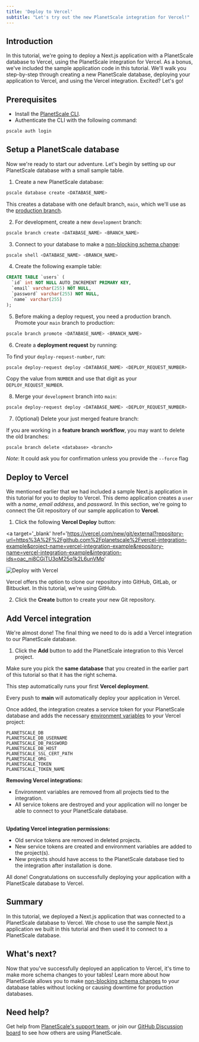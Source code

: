 ```yaml
---
title: 'Deploy to Vercel'
subtitle: "Let's try out the new PlanetScale integration for Vercel!"
---
```


## Introduction

In this tutorial, we're going to deploy a Next.js application with a PlanetScale database to Vercel, using the PlanetScale integration for Vercel. As a bonus, we've included the sample application code in this tutorial. We'll walk you step-by-step through creating a new PlanetScale database, deploying your application to Vercel, and using the Vercel integration. Excited? Let's go!

## Prerequisites

- Install the [PlanetScale CLI](https://github.com/planetscale/cli).
- Authenticate the CLI with the following command:

```bash
pscale auth login
```

## Setup a PlanetScale database

Now we're ready to start our adventure. Let's begin by setting up our PlanetScale database with a small sample table.

1. Create a new PlanetScale database:

```bash
pscale database create <DATABASE_NAME>
```

This creates a database with one default branch, `main`, which we'll use as the [production branch](/concepts/branching#development-and-production-branches).

2. For development, create a new `development` branch:

```bash
pscale branch create <DATABASE_NAME> <BRANCH_NAME>
```

3. Connect to your database to make a [non-blocking schema change](/concepts/nonblocking-schema-changes):

```bash
pscale shell <DATABASE_NAME> <BRANCH_NAME>
```

4. Create the following example table:

```sql
CREATE TABLE `users` (
  `id` int NOT NULL AUTO_INCREMENT PRIMARY KEY,
  `email` varchar(255) NOT NULL,
  `password` varchar(255) NOT NULL,
  `name` varchar(255)
);
```

5. Before making a deploy request, you need a production branch. Promote your `main` branch to production:

```bash
pscale branch promote <DATABASE_NAME> <BRANCH_NAME>
```

6. Create a **deployment request** by running:

To find your `deploy-request-number`, run:

```bash
pscale deploy-request deploy <DATABASE_NAME> <DEPLOY_REQUEST_NUMBER>
```

Copy the value from `NUMBER` and use that digit as your `DEPLOY_REQUEST_NUMBER`.

8. Merge your `development` branch into `main`:

```bash
pscale deploy-request deploy <DATABASE_NAME> <DEPLOY_REQUEST_NUMBER>
```

7. (Optional) Delete your just merged feature branch:

If you are working in a **feature branch workflow**, you may want to delete the old branches:

```
pscale branch delete <database> <branch>
```

_Note_: It could ask you for confirmation unless you provide the `--force` flag

## Deploy to Vercel

We mentioned earlier that we had included a sample Next.js application in this tutorial for you to deploy to Vercel. This demo application creates a `user` with a _name_, _email address_, and _password_. In this section, we're going to connect the Git repository of our sample application to **Vercel**.

1. Click the following **Vercel Deploy** button:

<a
  target='_blank'
  href='https://vercel.com/new/git/external?repository-url=https%3A%2F%2Fgithub.com%2Fplanetscale%2Fvercel-integration-example&project-name=vercel-integration-example&repository-name=vercel-integration-example&integration-ids=oac_ni8CGiTU3oM25q1k2L6unVMp'
>
  <img src='https://vercel.com/button' alt='Deploy with Vercel' />
</a>

Vercel offers the option to clone our repository into GitHub, GitLab, or Bitbucket. In this tutorial, we're using GitHub.

2. Click the **Create** button to create your new Git repository.

## Add Vercel integration

We're almost done! The final thing we need to do is add a Vercel integration to our PlanetScale database.

1. Click the **Add** button to add the PlanetScale integration to this Vercel project.

<InfoBlock type='tip'>
  Make sure you pick the <b>same database</b> that you created in the earlier part of this tutorial so that it has the
  right schema.
</InfoBlock>

This step automatically runs your first **Vercel deployment**.

<InfoBlock type='tip'>
  Every push to <b>main</b> will automatically deploy your application in Vercel.
</InfoBlock>

Once added, the integration creates a service token for your PlanetScale database and adds the necessary [environment variables](https://vercel.com/docs/environment-variables) to your Vercel project:

```
PLANETSCALE_DB
PLANETSCALE_DB_USERNAME
PLANETSCALE_DB_PASSWORD
PLANETSCALE_DB_HOST
PLANETSCALE_SSL_CERT_PATH
PLANETSCALE_ORG
PLANETSCALE_TOKEN
PLANETSCALE_TOKEN_NAME
```

<InfoBlock type='note'>
  <div>
    <b>Removing Vercel integrations:</b>
    <ul>
      <li>Environment variables are removed from all projects tied to the integration.</li>
      <li>
        All service tokens are destroyed and your application will no longer be able to connect to your PlanetScale
        database.
      </li>
    </ul>
    <br />
    <b>Updating Vercel integration permissions:</b>
    <ul>
      <li>Old service tokens are removed in deleted projects.</li>
      <li>New service tokens are created and environment variables are added to the project(s).</li>
      <li>
        New projects should have access to the PlanetScale database tied to the integration after installation is done.
      </li>
    </ul>
  </div>
</InfoBlock>

All done! Congratulations on successfully deploying your application with a PlanetScale database to Vercel.

## Summary

In this tutorial, we deployed a Next.js application that was connected to a PlanetScale database to Vercel. We chose to use the sample Next.js application we built in this tutorial and then used it to connect to a PlanetScale database.

## What's next?

Now that you've successfully deployed an application to Vercel, it's time to make more schema changes to your tables! Learn more about how PlanetScale allows you to make [non-blocking schema changes](/concepts/nonblocking-schema-changes) to your database tables without locking or causing downtime for production databases.

## Need help?

Get help from [PlanetScale's support team](https://www.planetscale.com/support), or join our [GitHub Discussion board](https://github.com/planetscale/beta/discussions) to see how others are using PlanetScale.
